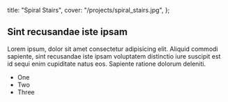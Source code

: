   title: "Spiral Stairs",
  cover: "/projects/spiral_stairs.jpg",
};

## Sint recusandae iste ipsam

Lorem ipsum, dolor sit amet consectetur adipisicing elit. Aliquid commodi sapiente, sint recusandae iste ipsam voluptatem distinctio iure suscipit est id sequi enim cupiditate natus eos. Sapiente ratione dolorum deleniti.

- One
- Two
- Three
